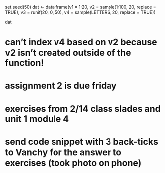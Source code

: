 set.seed(50)
dat <- data.frame(v1 = 1:20, v2 = sample(1:100, 20, replace = TRUE),
                  v3 = runif(20, 0, 50), v4 = sample(LETTERS, 20, replace = TRUE))
                  
                  
dat

# can't index v4 based on v2 because v2 isn't created outside of the function!

# assignment 2 is due friday
# exercises from 2/14 class slades and unit 1 module 4 
# send code snippet with 3 back-ticks to Vanchy for the answer to exercises (took photo on phone)
